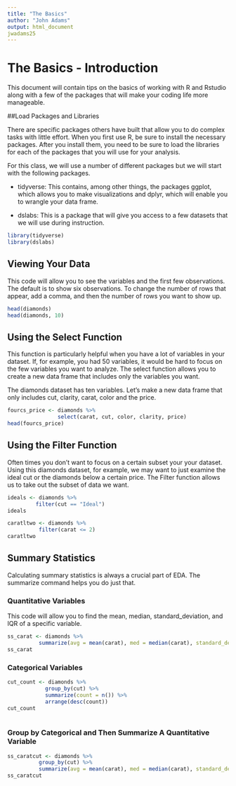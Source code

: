 ```yaml
---
title: "The Basics"
author: "John Adams"
output: html_document
jwadams25
---
```


# The Basics - Introduction

This document will contain tips on the basics of working with R and Rstudio along with a few of the packages that will make your coding life more manageable. 

##Load Packages and Libraries

There are specific packages others have built that allow you to do complex tasks with little effort. When you first use R, be sure to install the necessary packages. After you install them, you need to be sure to load the libraries for each of the packages that you will use for your analysis.   

For this class, we will use a number of different packages but we will start with the following packages. 

- tidyverse: This contains, among other things, the packages ggplot, which allows you to make visualizations and dplyr, which will enable you to wrangle your data frame. 

- dslabs: This is a package that will give you access to a few datasets that we will use during instruction.

```r
library(tidyverse)
library(dslabs)
```

## Viewing Your Data

This code will allow you to see the variables and the first few observations. The default is to show six observations. To change the number of rows that appear, add a comma, and then the number of rows you want to show up.

```r
head(diamonds)
head(diamonds, 10)
```

## Using the Select Function
This function is particularly helpful when you have a lot of variables in your dataset. If, for example, you had 50 variables, it would be hard to focus on the few variables you want to analyze. The select function allows you to create a new data frame that includes only the variables you want.

The diamonds dataset has ten variables. Let's make a new data frame that only includes cut, clarity, carat, color and the price.
```r

fourcs_price <- diamonds %>%
                select(carat, cut, color, clarity, price)
head(fourcs_price)
```

## Using the Filter Function

Often times you don't want to focus on a certain subset your your dataset. Using this diamonds dataset, for example, we may want to just examine the ideal cut or the diamonds below a certain price. The Filter function allows us to take out the subset of data we want.

```r

ideals <- diamonds %>%
         filter(cut == "Ideal")
ideals

caratltwo <- diamonds %>%
          filter(carat <= 2)
caratltwo
```

## Summary Statistics 
Calculating summary statistics is always a crucial part of EDA. The summarize command helps you do just that.


### Quantitative Variables 
This code will allow you to find the mean, median, standard_deviation, and IQR of a specific variable.
```r
ss_carat <- diamonds %>% 
          summarize(avg = mean(carat), med = median(carat), standard_dev = sd(carat), iqr = IQR(carat))
ss_carat

```

### Categorical Variables

```r
cut_count <- diamonds %>%
            group_by(cut) %>%
            summarize(count = n()) %>%
            arrange(desc(count))
cut_count
            
```

### Group by Categorical and Then Summarize A Quantitative Variable

```r
ss_caratcut <- diamonds %>% 
          group_by(cut) %>%
          summarize(avg = mean(carat), med = median(carat), standard_dev = sd(carat), iqr = IQR(carat))
ss_caratcut
```



